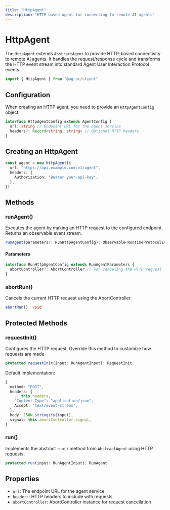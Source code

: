 ```yaml
---
title: "HttpAgent"
description: "HTTP-based agent for connecting to remote AI agents"
---
```


# HttpAgent

The `HttpAgent` extends `AbstractAgent` to provide HTTP-based connectivity to
remote AI agents. It handles the request/response cycle and transforms the HTTP
event stream into standard Agent User Interaction Protocol events.

```typescript
import { HttpAgent } from "@ag-ui/client"
```

## Configuration

When creating an HTTP agent, you need to provide an `HttpAgentConfig` object:

```typescript
interface HttpAgentConfig extends AgentConfig {
  url: string // Endpoint URL for the agent service
  headers?: Record<string, string> // Optional HTTP headers
}
```

## Creating an HttpAgent

```typescript
const agent = new HttpAgent({
  url: "https://api.example.com/v1/agent",
  headers: {
    Authorization: "Bearer your-api-key",
  },
})
```

## Methods

### runAgent()

Executes the agent by making an HTTP request to the configured endpoint. Returns
an observable event stream.

```typescript
runAgent(parameters?: RunHttpAgentConfig): Observable<RuntimeProtocolEvent>
```

#### Parameters

```typescript
interface RunHttpAgentConfig extends RunAgentParameters {
  abortController?: AbortController // For canceling the HTTP request
}
```

### abortRun()

Cancels the current HTTP request using the AbortController.

```typescript
abortRun(): void
```

## Protected Methods

### requestInit()

Configures the HTTP request. Override this method to customize how requests are
made.

```typescript
protected requestInit(input: RunAgentInput): RequestInit
```

Default implementation:

```typescript
{
  method: "POST",
  headers: {
    ...this.headers,
    "Content-Type": "application/json",
    Accept: "text/event-stream",
  },
  body: JSON.stringify(input),
  signal: this.abortController.signal,
}
```

### run()

Implements the abstract `run()` method from `AbstractAgent` using HTTP requests.

```typescript
protected run(input: RunAgentInput): RunAgent
```

## Properties

- `url`: The endpoint URL for the agent service
- `headers`: HTTP headers to include with requests
- `abortController`: AbortController instance for request cancellation
